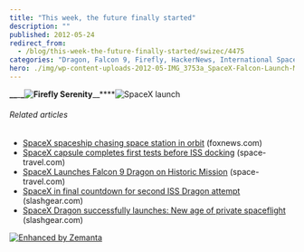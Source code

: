 ```yaml
---
title: "This week, the future finally started"
description: ""
published: 2012-05-24
redirect_from:
  - /blog/this-week-the-future-finally-started/swizec/4475
categories: "Dragon, Falcon 9, Firefly, HackerNews, International Space Station, Space Shuttle, spacex, Uncategorized"
hero: ./img/wp-content-uploads-2012-05-IMG_3753a_SpaceX-Falcon-Launch-May-2012_Ken-Kremer.jpg
---
```


![]()![]()**\_\_**\_![]()**\_![]()![]()![]()![]()![Firefly Serenity](http://the-new-horizon.com/uploads/serenity-plan-1200.jpg "Firefly Serenity")![]()**\_\_\*\*\*\*![SpaceX launch](./img/wp-content-uploads-2012-05-IMG_3753a_SpaceX-Falcon-Launch-May-2012_Ken-Kremer.jpg "SpaceX launch")

###### Related articles

- [SpaceX spaceship chasing space station in orbit](http://www.foxnews.com/scitech/2012/05/23/spacex-commercial-spaceship-chasing-space-station-in-orbit/?intcmp=features) (foxnews.com)
- [SpaceX capsule completes first tests before ISS docking](http://www.space-travel.com/reports/SpaceX_capsule_completes_first_tests_before_ISS_docking_999.html) (space-travel.com)
- [SpaceX Launches Falcon 9 Dragon on Historic Mission](http://www.space-travel.com/reports/SpaceX_Launches_Falcon_9_Dragon_on_Historic_Mission_999.html) (space-travel.com)
- [SpaceX in final countdown for second ISS Dragon attempt](http://www.slashgear.com/spacex-in-final-countdown-for-second-iss-dragon-attempt-22229300/) (slashgear.com)
- [SpaceX Dragon successfully launches: New age of private spaceflight](http://www.slashgear.com/spacex-dragon-successfully-launches-new-age-of-private-spaceflight-22229304/) (slashgear.com)

[![Enhanced by Zemanta](http://img.zemanta.com/zemified_e.png?x-id=74defb4b-2829-4365-9eec-f53dc3965c1f)](http://www.zemanta.com/?px "Enhanced by Zemanta")
